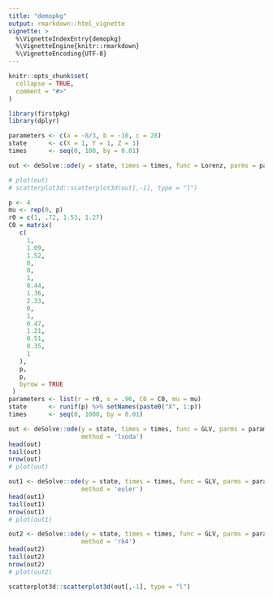 ```yaml
---
title: "demopkg"
output: rmarkdown::html_vignette
vignette: >
  %\VignetteIndexEntry{demopkg}
  %\VignetteEngine{knitr::rmarkdown}
  %\VignetteEncoding{UTF-8}
---
```


```r
knitr::opts_chunk$set(
  collapse = TRUE,
  comment = "#>"
)
```

```r
library(firstpkg)
library(dplyr)

```

```r
parameters <- c(a = -8/3, b = -10, c = 28)
state      <- c(X = 1, Y = 1, Z = 1)
times      <- seq(0, 100, by = 0.01)

out <- deSolve::ode(y = state, times = times, func = Lorenz, parms = parameters)

# plot(out)
# scatterplot3d::scatterplot3d(out[,-1], type = "l")

```

```r
p <- 4
mu <- rep(0, p)
r0 = c(1, .72, 1.53, 1.27)
C0 = matrix(
   c(
     1,
     1.09,
     1.52,
     0,
     0,
     1,
     0.44,
     1.36,
     2.33,
     0,
     1,
     0.47,
     1.21,
     0.51,
     0.35,
     1
   ),
   p,
   p,
   byrow = TRUE
 )
parameters <- list(r = r0, s = .96, C0 = C0, mu = mu)
state      <- runif(p) %>% setNames(paste0("X", 1:p))
times      <- seq(0, 1000, by = 0.01)

out <- deSolve::ode(y = state, times = times, func = GLV, parms = parameters,
                    method = 'lsoda')
head(out)
tail(out)
nrow(out)
# plot(out)

out1 <- deSolve::ode(y = state, times = times, func = GLV, parms = parameters,
                    method = 'euler')
head(out1)
tail(out1)
nrow(out1)
# plot(out1)

out2 <- deSolve::ode(y = state, times = times, func = GLV, parms = parameters,
                    method = 'rk4')
head(out2)
tail(out2)
nrow(out2)
# plot(out2)

scatterplot3d::scatterplot3d(out[,-1], type = "l")


```


